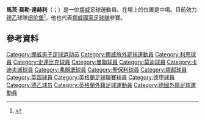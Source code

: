 {{Infobox football biography
| name = 馬茨·莫勒·達赫利 <br/>Mats Møller Dæhli
| image = Möller Daehli, Mats StP 16-17 WP.jpg
| image_size = 
| caption =
| fullname = Mats Møller Dæhli<ref>{{Cite news|title=Premier League Clubs submit Squad Lists |url=http://www.premierleague.com/content/dam/premierleague/site-content/News/publications/squad-lists/Premier-League-Squad-Lists-January-2014.pdf |publisher=Premier League |format=PDF |page=7 |date=4 February 2014 |accessdate=9 February 2014 |url-status=dead |archiveurl=https://web.archive.org/web/20140316063138/http://www.premierleague.com/content/dam/premierleague/site-content/News/publications/squad-lists/Premier-League-Squad-Lists-January-2014.pdf |archivedate=16 March 2014 }}</ref>
| birth_date = {{Birth date and age|1995|3|2|df=y}}
| birth_place = [[挪威|挪威]][[奧斯陸|奧斯陸]]
| height = 1.72 m
| position = 中場
| currentclub = [[纽伦堡足球俱乐部|纽伦堡]] 
| clubnumber = 24
| youthyears1 = {{0|0000}}–2010
| youthclubs1 = [[利恩足球會|利恩]]
| youthyears2 = 2010
| youthclubs2 = [[史達比克足球會|史達比克]]
| youthyears3 = 2010
| youthclubs3 = [[利恩足球會|利恩]]
| youthyears4 = 2011–2013
| youthclubs4 = [[曼徹斯特聯足球俱樂部|曼聯]]
| years1 = 2013–2014
| clubs1 = [[莫迪足球會|莫迪]]
| caps1 = 12
| goals1 = 0
| years2 = 2014–2015
| clubs2 = [[卡迪夫城足球俱乐部|卡迪夫城]]
| caps2 = 22
| goals2 = 1
| years3 = 2015–2018
| clubs3 = [[弗赖堡体育俱乐部|弗賴堡二队]]
| caps3 = 7
| goals3 = 0
| years4 = 2015–2018
| clubs4 = [[弗赖堡体育俱乐部|弗賴堡]]
| caps4 = 6
| goals4 = 0
| years5 = 2017–2018
| clubs5 = → [[聖保利足球俱樂部|聖保利]] (租借)
| caps5 = 32
| goals5 = 2
| years6 = 2018–2020
| clubs6 = [[聖保利足球俱樂部|聖保利]]
| caps6 = 48
| goals6 = 3
| years7 = 2020–2021
| clubs7 = [[皇家亨克體育會|亨克]]
| caps7 = 8
| goals7 = 1
| years8 = 2021
| clubs8 = → [[纽伦堡足球俱乐部|纽伦堡]] (租借)
| caps8 = 14
| goals8 = 1
| years9 = 2021–
| clubs9 = [[纽伦堡足球俱乐部|纽伦堡]]
| caps9 = 9
| goals9 = 1
| nationalyears1 = 2010
| nationalteam1 = 挪威U15
| nationalcaps1 = 5
| nationalgoals1 = 1
| nationalyears2 = 2011
| nationalteam2 = 挪威U16
| nationalcaps2 = 8
| nationalgoals2 = 3
| nationalyears3 = 2012
| nationalteam3 = 挪威U18
| nationalcaps3 = 1
| nationalgoals3 = 0
| nationalyears4 = 2013
| nationalteam4 = 挪威U19
| nationalcaps4 = 5
| nationalgoals4 = 0
| nationalyears5 = 2013–2016
| nationalteam5 = [[挪威21歲以下國家足球隊|挪威U21]]
| nationalcaps5 = 7
| nationalgoals5 = 0
| nationalyears6 = 2013
| nationalteam6 = 挪威U23
| nationalcaps6 = 1
| nationalgoals6 = 0
| nationalyears7 = 2013–
| nationalteam7 = [[挪威國家足球隊|挪威]]
| nationalcaps7 = 28
| nationalgoals7 = 1
| club-update = 2021年10月8日
| nationalteam-update = 2021年10月8日
}}

'''馬茨·莫勒·達赫利'''（{{lang-no|Mats Møller Dæhli}}；{{bd|1995年|3月2日}}）是一位[[挪威|挪威]]足球運動員。在場上的位置是中場。目前效力[[德乙|德乙]]球隊[[纽伦堡足球俱乐部|纽伦堡]]<ref name=":0">{{Cite web|last=|first=|date=January 25, 2021|title=Mats Møller Dæhli kommt an den Valze|trans-title=Mats Møller Dæhli comes to the Valze|url=https://www.fcn.de/news/artikel/mats-moeller-daehli-kommt-an-den-valze/|url-status=live|archive-url=|archive-date=|access-date=2021-01-25|website=fcn.de|language=de}}</ref>。他也代表[[挪威國家足球隊|挪威國家足球隊]]參賽。

==參考資料==
{{Reflist}}

{{DEFAULTSORT:Daehli, Mats Moller}}
[[Category:挪威男子足球运动员|Category:挪威男子足球运动员]]
[[Category:挪威旅外足球運動員|Category:挪威旅外足球運動員]]
[[Category:利恩球員|Category:利恩球員]]
[[Category:史達比克球員|Category:史達比克球員]]
[[Category:曼聯球員|Category:曼聯球員]]
[[Category:莫迪球員|Category:莫迪球員]]
[[Category:卡迪夫城球員|Category:卡迪夫城球員]]
[[Category:弗賴堡球員|Category:弗賴堡球員]]
[[Category:聖保利球員|Category:聖保利球員]]
[[Category:挪超球員|Category:挪超球員]]
[[Category:英超球員|Category:英超球員]]
[[Category:英格蘭足球聯賽球員|Category:英格蘭足球聯賽球員]]
[[Category:德甲球員|Category:德甲球員]]
[[Category:德乙球员|Category:德乙球员]]
[[Category:英格蘭外籍足球運動員|Category:英格蘭外籍足球運動員]]
[[Category:德國外籍足球運動員|Category:德國外籍足球運動員]]
